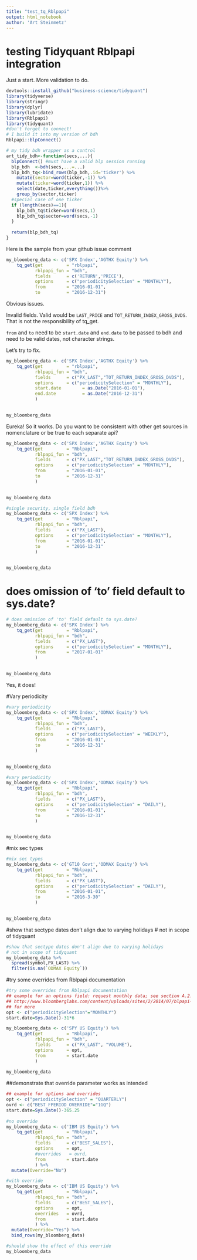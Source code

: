 ```yaml
---
title: "test_tq_Rblpapi"
output: html_notebook
author: 'Art Steinmetz'
---
```

# testing Tidyquant Rblpapi integration

Just a start. More validation to do.

```r
devtools::install_github("business-science/tidyquant")
library(tidyverse)
library(stringr)
library(dplyr)
library(lubridate)
library(Rblpapi)
library(tidyquant)
#don't forget to connect!
# I build it into my version of bdh
Rblpapi::blpConnect()

# my tidy bdh wrapper as a control
art_tidy_bdh<-function(secs,...){
  blpConnect() #must have a valid blp session running
  blp_bdh  <-bdh(secs,...=...)
  blp_bdh_tq<-bind_rows(blp_bdh,.id='ticker') %>%
    mutate(sector=word(ticker,-1)) %>% 
    mutate(ticker=word(ticker,1)) %>% 
    select(date,ticker,everything())%>%
    group_by(sector,ticker)
  #special case of one ticker
  if (length(secs)==1){
    blp_bdh_tq$ticker=word(secs,1)
    blp_bdh_tq$sector=word(secs,-1)
  }
  
  return(blp_bdh_tq)
}

```

Here is the sample from your github issue comment
```r
my_bloomberg_data <- c('SPX Index','AGTHX Equity') %>%
    tq_get(get         = "rblpapi",
           rblpapi_fun = "bdh",
           fields      = c('RETURN','PRICE'),
           options     = c("periodicitySelection" = "MONTHLY"),
           from        = "2016-01-01",
           to          = "2016-12-31")
```
Obvious issues.  

Invalid fields. Valid would be <code>LAST_PRICE</code> and <code>TOT_RETURN_INDEX_GROSS_DVDS</code>.  That is not the responsibility of tq_get.

<code>from</code> and <code>to</code> need to be <code>start.date</code> and <code>end.date</code> to be passed to bdh and need to be valid dates, not character strings.

Let's try to fix.

```r
my_bloomberg_data <- c('SPX Index','AGTHX Equity') %>%
    tq_get(get         = "rblpapi",
           rblpapi_fun = "bdh",
           fields      = c("PX_LAST","TOT_RETURN_INDEX_GROSS_DVDS"),
           options     = c("periodicitySelection" = "MONTHLY"),
           start.date        = as.Date("2016-01-01"),
           end.date          = as.Date("2016-12-31")
           )
           

my_bloomberg_data
```

Eureka!  So it works.  Do you want to be consistent with other get sources in nomenclature or be true to each separate api?

```r
my_bloomberg_data <- c('SPX Index','AGTHX Equity') %>%
    tq_get(get         = "Rblpapi",
           rblpapi_fun = "bdh",
           fields      = c("PX_LAST","TOT_RETURN_INDEX_GROSS_DVDS"),
           options     = c("periodicitySelection" = "MONTHLY"),
           from        = "2016-01-01",
           to          = "2016-12-31"
           )
           

my_bloomberg_data
```

```r
#single security, single field bdh
my_bloomberg_data <- c('SPX Index') %>%
    tq_get(get         = "Rblpapi",
           rblpapi_fun = "bdh",
           fields      = c("PX_LAST"),
           options     = c("periodicitySelection" = "MONTHLY"),
           from        = "2016-01-01",
           to          = "2016-12-31"
           )
           

my_bloomberg_data
```
# does omission of 'to' field default to sys.date?
```r
# does omission of 'to' field default to sys.date?
my_bloomberg_data <- c('SPX Index') %>%
    tq_get(get         = "Rblpapi",
           rblpapi_fun = "bdh",
           fields      = c("PX_LAST"),
           options     = c("periodicitySelection" = "MONTHLY"),
           from        = "2017-01-01"
           )
           

my_bloomberg_data
```
Yes, it does!


#Vary periodicity
```r
#vary periodicity
my_bloomberg_data <- c('SPX Index','ODMAX Equity') %>%
    tq_get(get         = "Rblpapi",
           rblpapi_fun = "bdh",
           fields      = c("PX_LAST"),
           options     = c("periodicitySelection" = "WEEKLY"),
           from        = "2016-01-01",
           to          = "2016-12-31"
           )
           

my_bloomberg_data
```
```r
#vary periodicity
my_bloomberg_data <- c('SPX Index','ODMAX Equity') %>%
    tq_get(get         = "Rblpapi",
           rblpapi_fun = "bdh",
           fields      = c("PX_LAST"),
           options     = c("periodicitySelection" = "DAILY"),
           from        = "2016-01-01",
           to          = "2016-12-31"
           )
           

my_bloomberg_data
```
#mix sec types
```r
#mix sec types
my_bloomberg_data <- c('GT10 Govt','ODMAX Equity') %>%
    tq_get(get         = "Rblpapi",
           rblpapi_fun = "bdh",
           fields      = c("PX_LAST"),
           options     = c("periodicitySelection" = "DAILY"),
           from        = "2016-01-01",
           to          = "2016-3-30"
           )
           

my_bloomberg_data
```
#show that sectype dates don't align due to varying holidays
# not in scope of tidyquant

```r
#show that sectype dates don't align due to varying holidays
# not in scope of tidyquant
my_bloomberg_data %>% 
  spread(symbol,PX_LAST) %>% 
  filter(is.na(`ODMAX Equity`))

```

#try some overrides from Rblpapi documentation
```r
#try some overrides from Rblpapi documentation
## example for an options field: request monthly data; see section A.2.4 of
## http://www.bloomberglabs.com/content/uploads/sites/2/2014/07/blpapi-developers-guide-2.54.pdf
## for more
opt <- c("periodicitySelection"="MONTHLY")
start.date=Sys.Date()-31*6

my_bloomberg_data <- c('SPY US Equity') %>%
    tq_get(get         = "Rblpapi",
           rblpapi_fun = "bdh",
           fields      = c("PX_LAST", "VOLUME"),
           options     = opt,
           from        = start.date
           )
           
my_bloomberg_data
```
##demonstrate that override parameter works as intended
```r

## example for options and overrides
opt <- c("periodicitySelection" = "QUARTERLY")
ovrd <- c("BEST_FPERIOD_OVERRIDE"="1GQ")
start.date=Sys.Date()-365.25
         
#no override
my_bloomberg_data <- c('IBM US Equity') %>%
    tq_get(get         = "Rblpapi",
           rblpapi_fun = "bdh",
           fields      = c("BEST_SALES"),
           options     = opt,
           #overrides   = ovrd,
           from        = start.date
           ) %>% 
  mutate(Override="No")

#with override
my_bloomberg_data <- c('IBM US Equity') %>%
    tq_get(get         = "Rblpapi",
           rblpapi_fun = "bdh",
           fields      = c("BEST_SALES"),
           options     = opt,
           overrides   = ovrd,
           from        = start.date
           ) %>% 
  mutate(Override="Yes") %>% 
  bind_rows(my_bloomberg_data)

#should show the effect of this override
my_bloomberg_data
```
